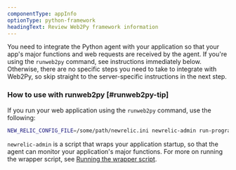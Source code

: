 ```yaml
---
componentType: appInfo
optionType: python-framework
headingText: Review Web2Py framework information
---
```


You need to integrate the Python agent with your application so that your app's major functions and web requests are received by the agent. If you're using the `runweb2py` command, see instructions immediately below. Otherwise, there are no specific steps you need to take to integrate with Web2Py, so skip straight to the server-specific instructions in the next step.

### How to use with runweb2py [#runweb2py-tip]

If you run your web application using the `runweb2py` command, use the following:

```sh
NEW_RELIC_CONFIG_FILE=/some/path/newrelic.ini newrelic-admin run-program runweb2py
```

`newrelic-admin` is a script that wraps your application startup, so that the agent can monitor your application's major functions. For more on running the wrapper script, see [Running the wrapper script](/docs/agents/python-agent/installation-configuration/python-agent-installation#integration).
